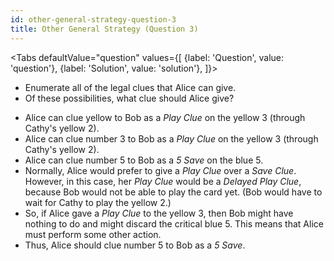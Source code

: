 ```yaml
---
id: other-general-strategy-question-3
title: Other General Strategy (Question 3)
---
```



<BeginnersGuideProgress id="other-general-strategy-question-3" />

<Tabs
  defaultValue="question"
  values={[
    {label: 'Question', value: 'question'},
    {label: 'Solution', value: 'solution'},
  ]}>
<TabItem value="question">

- Enumerate all of the legal clues that Alice can give.
- Of these possibilities, what clue should Alice give?

</TabItem>
<TabItem value="solution">

- Alice can clue yellow to Bob as a _Play Clue_ on the yellow 3 (through Cathy's yellow 2).
- Alice can clue number 3 to Bob as a _Play Clue_ on the yellow 3 (through Cathy's yellow 2).
- Alice can clue number 5 to Bob as a _5 Save_ on the blue 5.
- Normally, Alice would prefer to give a _Play Clue_ over a _Save Clue_. However, in this case, her _Play Clue_ would be a _Delayed Play Clue_, because Bob would not be able to play the card yet. (Bob would have to wait for Cathy to play the yellow 2.)
- So, if Alice gave a _Play Clue_ to the yellow 3, then Bob might have nothing to do and might discard the critical blue 5. This means that Alice must perform some other action.
- Thus, Alice should clue number 5 to Bob as a _5 Save_.

</TabItem>
</Tabs>

<OtherGeneralStrategyQuestion3 />
